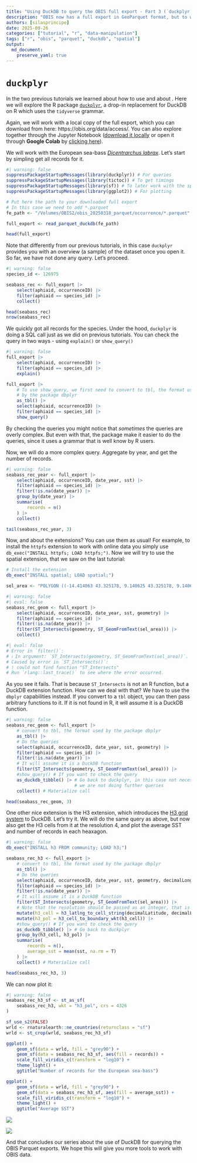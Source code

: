 ```yaml
---
title: "Using DuckDB to query the OBIS full export - Part 3 (`duckplyr` package)"
description: "OBIS now has a full export in GeoParquet format, but to work with large datasets you need the right tools. Here we explore how you can use DuckDB to (very) fastly retrieve data from this resource."
authors: [silasprincipe]
date: 2025-09-26
categories: ["tutorial", "r", "data-manipulation"]
tags: ["r", "obis", "parquet", "duckdb", "spatial"]
output: 
  md_document:
    preserve_yaml: true
---
```


# `duckplyr`

In the two previous tutorials we learned about how to use `[DuckDB for querying the Parquet exports]({{< ref "tutorials/duckdb-part1/index.md" >}})`{=markdown} and about `[the DuckDB spatial extension]({{< ref "tutorials/duckdb-part2/index.md" >}})`{=markdown}. Here we will explore the R package [`duckplyr`](https://duckplyr.tidyverse.org/index.html), a drop-in replacement for DuckDB on R which uses the `tidyverse` grammar.

Again, we will work with a local copy of the full export, which you can download from here: https://obis.org/data/access/. You can also explore together through the Jupyter Notebook ([download it locally](https://github.com/iobis/resources/blob/main/content/tutorials/duckdb-part3/duckdb-part3.ipynb) or open it through **Google Colab** by [clicking here](https://colab.research.google.com/github/iobis/resources/blob/main/content/tutorials/duckdb-part3/duckdb-part3.ipynb)).

We will work with the European sea-bass [_Dicentrarchus labrax_](https://obis.org/taxon/126975). Let's start by simpling get all records for it.

```r
#| warning: false
suppressPackageStartupMessages(library(duckplyr)) # For queries
suppressPackageStartupMessages(library(tictoc)) # To get timings
suppressPackageStartupMessages(library(sf)) # To later work with the spatial results
suppressPackageStartupMessages(library(ggplot2)) # For plotting

# Put here the path to your downloaded full export
# In this case we need to add *.parquet
fe_path <- "/Volumes/OBIS2/obis_20250318_parquet/occurrence/*.parquet"

full_export <- read_parquet_duckdb(fe_path)

head(full_export)
```

Note that differently from our previous tutorials, in this case `duckplyr` provides you with an overview (a sample) of the dataset once you open it. So far, we have not done any query. Let's proceed.

```r
#| warning: false
species_id <- 126975

seabass_rec <- full_export |>
    select(aphiaid, occurrenceID) |>
    filter(aphiaid == species_id) |>
    collect()

head(seabass_rec)
nrow(seabass_rec)
```

We quickly got all records for the species. Under the hood, `duckplyr` is doing a SQL call just as we did on previous tutorials. You can check the query in two ways - using `explain()` or `show_query()`

```r
#| warning: false
full_export |>
    select(aphiaid, occurrenceID) |>
    filter(aphiaid == species_id) |>
    explain()

full_export |>
    # To use show_query, we first need to convert to tbl, the format used
    # by the package dbplyr
    as_tbl() |>
    select(aphiaid, occurrenceID) |>
    filter(aphiaid == species_id) |>
    show_query()
```

By checking the queries you might notice that _sometimes_ the queries are overly complex. But even with that, the package make it easier to do the queries, since it uses a grammar that is well know by R users.

Now, we will do a more complex query. Aggregate by year, and get the number of records.

```r
#| warning: false
seabass_rec_year <- full_export |>
    select(aphiaid, occurrenceID, date_year, sst) |>
    filter(aphiaid == species_id) |>
    filter(!is.na(date_year)) |>
    group_by(date_year) |>
    summarise(
        records = n()
    ) |>
    collect()

tail(seabass_rec_year, 3)
```

Now, and about the extensions? You can use them as usual! For example, to install the `httpfs` extension to work with online data you simply use `db_exec("INSTALL httpfs; LOAD httpfs;")`. Now we will try to use the spatial extension, that we saw on the last tutorial:

```r
# Install the extension
db_exec("INSTALL spatial; LOAD spatial;")

sel_area <- "POLYGON ((-14.414063 43.325178, 9.140625 43.325178, 9.140625 60.06484, -14.414063 60.06484, -14.414063 43.325178))"
```

```r
#| warning: false
#| eval: false
seabass_rec_geom <- full_export |>
    select(aphiaid, occurrenceID, date_year, sst, geometry) |>
    filter(aphiaid == species_id) |>
    filter(!is.na(date_year)) |>
    filter(ST_Intersects(geometry, ST_GeomFromText(sel_area))) |>
    collect()
```

``` r
#| eval: false
# Error in `filter()`: 
# ℹ In argument: `ST_Intersects(geometry, ST_GeomFromText(sel_area))`.
# Caused by error in `ST_Intersects()`:
# ! could not find function "ST_Intersects"
# Run `rlang::last_trace()` to see where the error occurred.
```

As you see it fails. That is because `ST_Intersects` is not an R function, but a DuckDB extension function. How can we deal with that? We have to use the `dbplyr` capabilities instead. If you convert to a `tbl` object, you can then pass arbitrary functions to it. If it is not found in R, it will assume it is a DuckDB function.

```r
#| warning: false
seabass_rec_geom <- full_export |>
    # convert to tbl, the format used by the package dbplyr
    as_tbl() |>
    # Do the queries
    select(aphiaid, occurrenceID, date_year, sst, geometry) |>
    filter(aphiaid == species_id) |>
    filter(!is.na(date_year)) |>
    # It will assume it is a DuckDB function
    filter(ST_Intersects(geometry, ST_GeomFromText(sel_area))) |>
    #show_query() # If you want to check the query
    as_duckdb_tibble() |> # Go back to duckplyr, in this case not necessary as
                          # we are not doing further queries
    collect() # Materialize call

head(seabass_rec_geom, 3)
```

One other nice extension is the H3 extension, which introduces the [H3 grid system](https://duckdb.org/community_extensions/extensions/h3.html) to DuckDB. Let's try it. We will do the same query as above, but now also get the H3 cells from it at the resolution 4, and plot the average SST and number of records in each heaxagon.

```r
#| warning: false
db_exec("INSTALL h3 FROM community; LOAD h3;")

seabass_rec_h3 <- full_export |>
    # convert to tbl, the format used by the package dbplyr
    as_tbl() |>
    # Do the queries
    select(aphiaid, occurrenceID, date_year, sst, geometry, decimalLongitude, decimalLatitude) |>
    filter(aphiaid == species_id) |>
    filter(!is.na(date_year)) |>
    # It will assume it is a DuckDB function
    filter(ST_Intersects(geometry, ST_GeomFromText(sel_area))) |>
    # Note that the resolution should be passed as an integer, that is why we add the L to 4
    mutate(h3_cell = h3_latlng_to_cell_string(decimalLatitude, decimalLongitude, 4L)) |>
    mutate(h3_pol = h3_cell_to_boundary_wkt(h3_cell)) |>
    #show_query() # If you want to check the query
    as_duckdb_tibble() |> # Go back to duckplyr
    group_by(h3_cell, h3_pol) |>
    summarise(
        records = n(),
        average_sst = mean(sst, na.rm = T)
    ) |>
    collect() # Materialize call

head(seabass_rec_h3, 3)
```

We can now plot it:

```r
#| warning: false
seabass_rec_h3_sf <- st_as_sf(
    seabass_rec_h3, wkt = "h3_pol", crs = 4326
)

sf_use_s2(FALSE)
wrld <- rnaturalearth::ne_countries(returnclass = "sf")
wrld <- st_crop(wrld, seabass_rec_h3_sf)

ggplot() +
    geom_sf(data = wrld, fill = "grey90") +
    geom_sf(data = seabass_rec_h3_sf, aes(fill = records)) +
    scale_fill_viridis_c(transform = "log10") +
    theme_light() +
    ggtitle("Number of records for the European sea-bass")

ggplot() +
    geom_sf(data = wrld, fill = "grey90") +
    geom_sf(data = seabass_rec_h3_sf, aes(fill = average_sst)) +
    scale_fill_viridis_c(transform = "log10") +
    theme_light() +
    ggtitle("Average SST")
```

![](image1.png)

![](image2.png)

And that concludes our series about the use of DuckDB for querying the OBIS Parquet exports. We hope this will give you more tools to work with OBIS data.